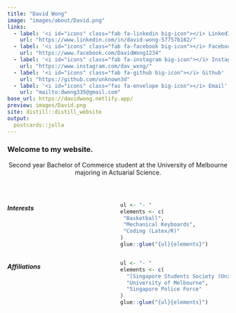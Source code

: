 ```yaml
---
title: "David Wong"
image: "images/about/David.png"
links:
  - label: '<i id="icons" class="fab fa-linkedin big-icon"></i> LinkedIn'
    url: "https://www.linkedin.com/in/david-wong-57757b162/"
  - label: '<i id="icons" class="fab fa-facebook big-icon"></i> Facebook'
    url: "https://www.facebook.com/DavidWong1234"
  - label: '<i id="icons" class="fab fa-instagram big-icon"></i> Instagram'
    url: "https://www.instagram.com/dav_wxng/"
  - label: '<i id="icons" class="fab fa-github big-icon"></i> Github'
    url: "https://github.com/unknown3d"
  - label: '<i id="icons" class="fas fa-envelope big-icon"></i> Email'
    url: "mailto:dwong335@gmail.com"
base_url: https://davidwong.netlify.app/
preview: images/David.png
site: distill::distill_website
output:
  postcards::jolla
---
```



### Welcome to my website.
<center>
Second year Bachelor of Commerce student at the University of Melbourne majoring in Actuarial Science. 
</center>  

<br>

:::: {style="display: grid; grid-template-columns: 1fr 1fr; grid-column-gap: 10px;"}

::: {}

##### Interests

```r
ul <- "- "
elements <- c(
 "Basketball",
 "Mechanical Keyboards",
 "Coding (Latex/R)"
)
glue::glue("{ul}{elements}")
```

:::

::: {}

##### Affiliations

```r
ul <- "- "
elements <- c(
  "[Singapore Students Society (UniMelb)](https://sssuom.wixsite.com/home)", 
  "University of Melbourne",
  "Singapore Police Force"
)
glue::glue("{ul}{elements}")
```

:::

::::

